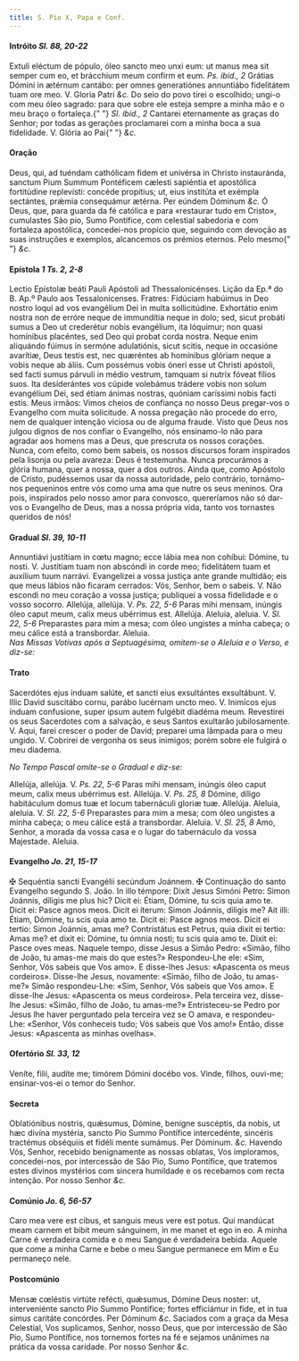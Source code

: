 ```yaml
---
title: S. Pio X, Papa e Conf.
---
```


<h4 class="text-center">
  Intróito <em>Sl. 88, 20-22</em>
</h4>
<div class="grid grid-cols-2 gap-5">
  <span class="text-justify">
    Extuli eléctum de pópulo, óleo sancto meo unxi eum: ut manus mea sit semper
    cum eo, et brácchium meum confirm et eum. <em>Ps. ibid., 2</em> Grátias
    Dómini in ætérnum cantábo: per omnes generatiónes annuntiábo fidelitátem
    tuam ore meo. V. Gloria Patri <em>&c.</em>
  </span>
  <span class="text-justify">
    Do seio do povo tirei o escolhido; ungi-o com meu óleo sagrado: para que
    sobre ele esteja sempre a minha mão e o meu braço o fortaleça.{" "}
    <em>Sl. ibid., 2</em> Cantarei eternamente as graças do Senhor; por todas as
    gerações proclamarei com a minha boca a sua fidelidade. V. Glória ao Pai{" "}
    <em>&c.</em>
  </span>
</div>


#### Oração
<div class="grid grid-cols-2 gap-5">
  <span class="text-justify">
    Deus, qui, ad tuéndam cathólicam fidem et univérsa in Christo instauránda,
    sanctum Pium Summum Pontéficem cælesti sapiéntia et apostólica fortitúdine
    replevísti: concéde propítius; ut, eius institúta et exémpla sectántes,
    prǽmia consequámur ætérna. Per eúndem Dóminum <em>&c.</em>
  </span>
  <span class="text-justify">
    Ó Deus, que, para guarda da fé católica e para «restaurar tudo em Cristo»,
    cumulastes São pio, Sumo Pontífice, com celestial sabedoria e com fortaleza
    apostólica, concedei-nos propício que, seguindo com devoção as suas
    instruções e exemplos, alcancemos os prémios eternos. Pelo mesmo{" "}
    <em>&c.</em>
  </span>
</div>

<h4 class="text-center">
  Epístola <em>1 Ts. 2, 2-8</em>
</h4>
<div class="grid grid-cols-2 gap-5">
  <span class="text-justify">
    Lectio Epístolæ beáti Pauli Apóstoli ad Thessalonicénses.
  </span>
  <span class="text-justify">
    Lição da Ep.ª do B. Ap.º Paulo aos Tessalonicenses.
  </span>
  <span class="text-justify">
    Fratres: Fidúciam habúimus in Deo nostro loqui ad vos evangélium Dei in
    multa sollicitúdine. Exhortátio enim nostra non de erróre neque de
    immundítia neque in dolo; sed, sicut probáti sumus a Deo ut crederétur nobis
    evangélium, ita lóquimur; non quasi homínibus placéntes, sed Deo qui probat
    corda nostra. Neque enim aliquándo fúimus in sermóne adulatiónis, sicut
    scitis, neque in occasióne avarítiæ, Deus testis est, nec quæréntes ab
    homínibus glóriam neque a vobis neque ab áliis. Cum possémus vobis óneri
    esse ut Christi apóstoli, sed facti sumus párvuli in médio vestrum, tamquam
    si nutrix fóveat fílios suos. Ita desiderántes vos cúpide volebámus trádere
    vobis non solum evangélium Dei, sed étiam ánimas nostras, quóniam caríssimi
    nobis facti estis.
  </span>
  <span class="text-justify">
    Meus irmãos: Vimos cheios de confiança no nosso Deus pregar-vos o Evangelho
    com muita solicitude. A nossa pregação não procede do erro, nem de qualquer
    intenção viciosa ou de alguma fraude. Visto que Deus nos julgou dignos de
    nos confiar o Evangelho, nós ensinamo-lo não para agradar aos homens mas a
    Deus, que prescruta os nossos corações. Nunca, com efeito, como bem sabeis,
    os nossos discursos foram inspirados pela lisonja ou pela avareza: Deus é
    testemunha. Nunca procurámos a glória humana, quer a nossa, quer a dos
    outros. Ainda que, como Apóstolo de Cristo, pudéssemos usar da nossa
    autoridade, pelo contrário, tornámo-nos pequeninos entre vós como uma ama
    que nutre os seus meninos. Ora pois, inspirados pelo nosso amor para
    convosco, quereríamos não só dar-vos o Evangelho de Deus, mas a nossa
    própria vida, tanto vos tornastes queridos de nós!
  </span>
</div>

<h4 class="text-center">
  Gradual <em>Sl. 39, 10-11</em>
</h4>
<div class="grid grid-cols-2 gap-5">
  <span class="text-justify">
    Annuntiávi justítiam in cœtu magno; ecce lábia mea non cohíbui: Dómine, tu
    nosti. V. Justítiam tuam non abscóndi in corde meo; fidelitátem tuam et
    auxílium tuum narrávi.
  </span>
  <span class="text-justify">
    Evangelizei a vossa justiça ante grande multidão; eis que meus lábios não
    ficaram cerrados: Vós, Senhor, bem o sabeis. V. Não escondi no meu coração a
    vossa justiça; publiquei a vossa fidelidade e o vosso socorro.
  </span>
  <span class="text-justify">
    Allelúja, allelúja. V. <em>Ps. 22, 5-6</em> Paras mihi mensam, inúngis óleo
    caput meum, calix meus ubérrimus est. Allelúja.
  </span>
  <span class="text-justify">
    Aleluia, aleluia. V. <em>Sl. 22, 5-6</em> Preparastes para mim a mesa; com
    óleo ungistes a minha cabeça; o meu cálice está a transbordar. Aleluia.
  </span>
</div>

<em>
  Nas Missas Votivas após a Septuagésima, omitem-se o Aleluia e o Verso, e
  diz-se:
</em>


#### Trato
<div class="grid grid-cols-2 gap-5">
  <span class="text-justify">
    Sacerdótes ejus induam salúte, et sancti eius exsultántes exsultábunt. V.
    Illic David suscitábo cornu, parábo lucérnam uncto meo. V. Inimícos ejus
    índuam confusione, super ipsum autem fulgébit diadéma meum.
  </span>
  <span class="text-justify">
    Revestirei os seus Sacerdotes com a salvação, e seus Santos exultarão
    jubilosamente. V. Aqui, farei crescer o poder de David; preparei uma lâmpada
    para o meu ungido. V. Cobrirei de vergonha os seus inimigos; porém sobre ele
    fulgirá o meu diadema.
  </span>
</div>

<em>No Tempo Pascal omite-se o Gradual e diz-se:</em>

<div class="grid grid-cols-2 gap-5">

<span class="text-justify">
Allelúja, allelúja. V. <em>Ps. 22, 5-6</em> Paras mihi mensam, inúngis óleo caput meum, calix meus ubérrimus est. Allelúja. V. <em>Ps. 25, 8</em> Dómine, díligo habitáculum domus tuæ et locum tabernáculi gloriæ tuæ. Allelúja.

</span>
<span class="text-justify">
Aleluia, aleluia. V. <em>Sl. 22, 5-6</em> Preparastes para mim a mesa; com óleo ungistes a minha cabeça; o meu cálice está a transbordar. Aleluia. V. <em>Sl. 25, 8</em> Amo, Senhor, a morada da vossa casa e o lugar do tabernáculo da vossa Majestade. Aleluia.
</span>
</div>

<h4 class="text-center">
  Evangelho <em>Jo. 21, 15-17</em>
</h4>
<div class="grid grid-cols-2 gap-5">
  <span class="text-justify">
    <span class="text-red-500">&#10016;</span> Sequéntia sancti Evangélii
    secúndum Joánnem.
  </span>
  <span class="text-justify">
    <span class="text-red-500">&#10016;</span> Continuação do santo Evangelho
    segundo S. João.
  </span>
  <span class="text-justify">
    In illo témpore: Dixit Jesus Simóni Petro: Simon Joánnis, díligis me plus
    hic? Dicit ei: Étiam, Dómine, tu scis quia amo te. Dicit ei: Pasce agnos
    meos. Dicit ei íterum: Simon Joánnis, diligis me? Ait illi: Étiam, Dómine,
    tu scis quia amo te. Dicit ei: Pasce agnos meos. Dicit ei tertio: Simon
    Joánnis, amas me? Contristátus est Petrus, quia dixit ei tertio: Amas me? et
    dixit ei: Dómine, tu ómnia nosti; tu scis quia amo te. Dixit ei: Pasce oves
    meas.
  </span>
  <span class="text-justify">
    Naquele tempo, disse Jesus a Simão Pedro: «Simão, filho de João, tu amas-me
    mais do que estes?» Respondeu-Lhe ele: «Sim, Senhor, Vós sabeis que Vos
    amo». E disse-lhes Jesus: «Apascenta os meus cordeiros». Disse-lhe Jesus,
    novamente: «Simão, filho de João, tu amas-me?» Simão respondeu-Lhe: «Sim,
    Senhor, Vós sabeis que Vos amo». E disse-lhe Jesus: «Apascenta os meus
    cordeiros». Pela terceira vez, disse-lhe Jesus: «Simão, filho de João, tu
    amas-me?» Entristeceu-se Pedro por Jesus lhe haver perguntado pela terceira
    vez se O amava, e respondeu-Lhe: «Senhor, Vós conheceis tudo; Vós sabeis que
    Vos amo!» Então, disse Jesus: «Apascenta as minhas ovelhas».
  </span>
</div>

<h4 class="text-center">
  Ofertório <em>Sl. 33, 12</em>
</h4>
<div class="grid grid-cols-2 gap-5">
  <span class="text-justify">
    Veníte, filii, audíte me; timórem Dómini docébo vos.
  </span>
  <span class="text-justify">
    Vinde, filhos, ouvi-me; ensinar-vos-ei o temor do Senhor.
  </span>
</div>


#### Secreta
<div class="grid grid-cols-2 gap-5">
  <span class="text-justify">
    Oblatiónibus nostris, quǽsumus, Dómine, benígne suscéptis, da nobis, ut hæc
    divína mystéria, sancto Pio Summo Pontífice intercedénte, sincéris tractémus
    obséquiis et fidéli mente sumámus. Per Dóminum. <em>&c.</em>
  </span>
  <span class="text-justify">
    Havendo Vós, Senhor, recebido benignamente as nossas oblatas, Vos
    imploramos, concedei-nos, por intercessão de São Pio, Sumo Pontífice, que
    tratemos estes divinos mystérios com sincera humildade e os recebamos com
    recta intenção. Por nosso Senhor <em>&c.</em>
  </span>
</div>

<h4 class="text-center">
  Comúnio <em>Jo. 6, 56-57</em>
</h4>
<div class="grid grid-cols-2 gap-5">
  <span class="text-justify">
    Caro mea vere est cibus, et sanguis meus vere est potus. Qui mandúcat meam
    carnem et bibit meum sánguinem, in me manet et ego in eo.
  </span>
  <span class="text-justify">
    A minha Carne é verdadeira comida e o meu Sangue é verdadeira bebida. Aquele
    que come a minha Carne e bebe o meu Sangue permanece em Mim e Eu permaneço
    nele.
  </span>
</div>


#### Postcomúnio
<div class="grid grid-cols-2 gap-5">
  <span class="text-justify">
    Mensæ cœléstis virtúte refécti, quǽsumus, Dómine Deus noster: ut,
    interveniénte sancto Pio Summo Pontífice; fortes efficiámur in fide, et in
    tua simus caritáte concórdes. Per Dóminum <em>&c.</em>
  </span>
  <span class="text-justify">
    Saciados com a graça da Mesa Celestial, Vos suplicamos, Senhor, nosso Deus,
    que por intercessão de São Pio, Sumo Pontífice, nos tornemos fortes na fé e
    sejamos unânimes na prática da vossa caridade. Por nosso Senhor <em>&c.</em>
  </span>
</div>
